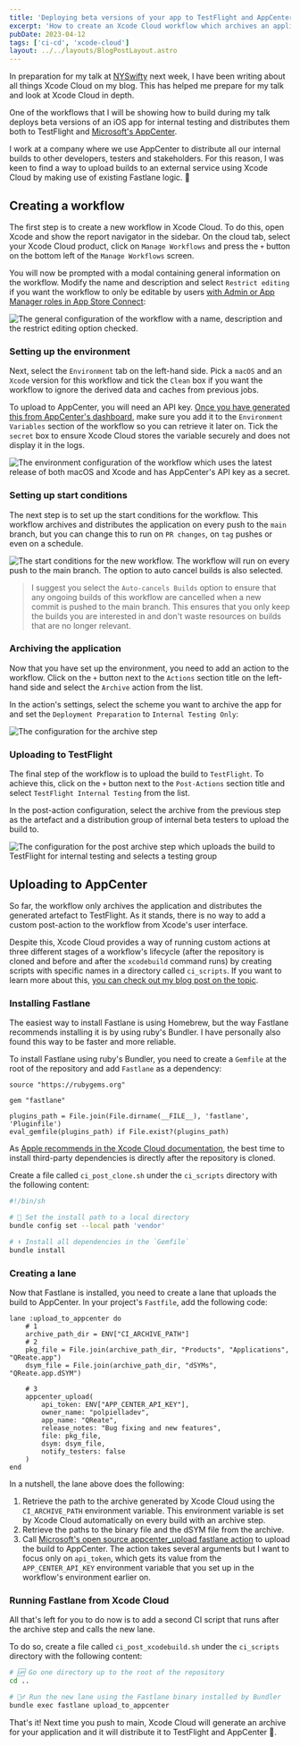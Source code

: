 ```yaml
---
title: 'Deploying beta versions of your app to TestFlight and AppCenter using Xcode Cloud'
excerpt: 'How to create an Xcode Cloud workflow which archives an application on every push to main and distributes the artefact to TestFlight and AppCenter.'
pubDate: 2023-04-12
tags: ['ci-cd', 'xcode-cloud']
layout: ../../layouts/BlogPostLayout.astro
---
```


In preparation for my talk at [NYSwifty](https://nyswifty.com) next week, I have been writing about all things Xcode Cloud on my blog. This has helped me prepare for my talk and look at Xcode Cloud in depth.

One of the workflows that I will be showing how to build during my talk deploys beta versions of an iOS app for internal testing and distributes them both to TestFlight and [Microsoft's AppCenter](https://appcenter.ms).

I work at a company where we use AppCenter to distribute all our internal builds to other developers, testers and stakeholders. For this reason, I was keen to find a way to upload builds to an external service using Xcode Cloud by making use of existing Fastlane logic. 🎉

## Creating a workflow

The first step is to create a new workflow in Xcode Cloud. To do this, open Xcode and show the report navigator in the sidebar. On the cloud tab, select your Xcode Cloud product, click on `Manage Workflows` and press the `+` button on the bottom left of the `Manage Workflows` screen.

You will now be prompted with a modal containing general information on the workflow. Modify the name and description and select `Restrict editing` if you want the workflow to only be editable by users [with Admin or App Manager roles in App Store Connect](https://developer.apple.com/support/roles):

![The general configuration of the workflow with a name, description and the restrict editing option checked.](/assets/posts/how-to-deploy-beta-versions-of-your-app-to-testflight-and-appcenter-with-xcode-cloud/general.webp)

### Setting up the environment

Next, select the `Environment` tab on the left-hand side. Pick a `macOS` and an `Xcode` version for this workflow and tick the `Clean` box if you want the workflow to ignore the derived data and caches from previous jobs.

To upload to AppCenter, you will need an API key. [Once you have generated this from AppCenter's dashboard](https://learn.microsoft.com/en-us/appcenter/api-docs/#creating-an-app-center-app-api-token), make sure you add it to the `Environment Variables` section of the workflow so you can retrieve it later on. Tick the `secret` box to ensure Xcode Cloud stores the variable securely and does not display it in the logs.

![The environment configuration of the workflow which uses the latest release of both macOS and Xcode and has AppCenter's API key as a secret.](/assets/posts/how-to-deploy-beta-versions-of-your-app-to-testflight-and-appcenter-with-xcode-cloud/environment.webp)

### Setting up start conditions

The next step is to set up the start conditions for the workflow. This workflow archives and distributes the application on every push to the `main` branch, but you can change this to run on `PR changes`, on `tag` pushes or even on a schedule.

![The start conditions for the new workflow. The workflow will run on every push to the main branch. The option to auto cancel builds is also selected.](/assets/posts/how-to-deploy-beta-versions-of-your-app-to-testflight-and-appcenter-with-xcode-cloud/start-conditions.webp)

> I suggest you select the `Auto-cancels Builds` option to ensure that any ongoing builds of this workflow are cancelled when a new commit is pushed to the main branch. This ensures that you only keep the builds you are interested in and don't waste resources on builds that are no longer relevant.

### Archiving the application

Now that you have set up the environment, you need to add an action to the workflow. Click on the `+` button next to the `Actions` section title on the left-hand side and select the `Archive` action from the list.

In the action's settings, select the scheme you want to archive the app for and set the `Deployment Preparation` to `Internal Testing Only`:

![The configuration for the archive step](/assets/posts/how-to-deploy-beta-versions-of-your-app-to-testflight-and-appcenter-with-xcode-cloud/actions.webp)

### Uploading to TestFlight

The final step of the workflow is to upload the build to `TestFlight`. To achieve this, click on the `+` button next to the `Post-Actions` section title and select `TestFlight Internal Testing` from the list.

In the post-action configuration, select the archive from the previous step as the artefact and a distribution group of internal beta testers to upload the build to.

![The configuration for the post archive step which uploads the build to TestFlight for internal testing and selects a testing group](/assets/posts/how-to-deploy-beta-versions-of-your-app-to-testflight-and-appcenter-with-xcode-cloud/post-actions.webp)

## Uploading to AppCenter

So far, the workflow only archives the application and distributes the generated artefact to TestFlight. As it stands, there is no way to add a custom post-action to the workflow from Xcode's user interface.

Despite this, Xcode Cloud provides a way of running custom actions at three different stages of a workflow's lifecycle (after the repository is cloned and before and after the `xcodebuild` command runs) by creating scripts with specific names in a directory called `ci_scripts`. If you want to learn more about this, [you can check out my blog post on the topic](/xcode-cloud-scripts-fastlane-and-cocoapods).

### Installing Fastlane

The easiest way to install Fastlane is using Homebrew, but the way Fastlane recommends installing it is by using ruby's Bundler. I have personally also found this way to be faster and more reliable.

To install Fastlane using ruby's Bundler, you need to create a `Gemfile` at the root of the repository and add `Fastlane` as a dependency:

```ruby:Gemfile
source "https://rubygems.org"

gem "fastlane"

plugins_path = File.join(File.dirname(__FILE__), 'fastlane', 'Pluginfile')
eval_gemfile(plugins_path) if File.exist?(plugins_path)
```

As [Apple recommends in the Xcode Cloud documentation](https://developer.apple.com/documentation/xcode/making-dependencies-available-to-xcode-cloud), the best time to install third-party dependencies is directly after the repository is cloned.

Create a file called `ci_post_clone.sh` under the `ci_scripts` directory with the following content:

```shell:ci_post_clone.sh
#!/bin/sh

# 📁 Set the install path to a local directory
bundle config set --local path 'vendor'

# ⬇️ Install all dependencies in the `Gemfile`
bundle install
```

### Creating a lane

Now that Fastlane is installed, you need to create a lane that uploads the build to AppCenter. In your project's `Fastfile`, add the following code:

```ruby:Fastfile
lane :upload_to_appcenter do
    # 1
    archive_path_dir = ENV["CI_ARCHIVE_PATH"]
    # 2
    pkg_file = File.join(archive_path_dir, "Products", "Applications", "QReate.app")
    dsym_file = File.join(archive_path_dir, "dSYMs", "QReate.app.dSYM")

    # 3
    appcenter_upload(
        api_token: ENV["APP_CENTER_API_KEY"],
        owner_name: "polpielladev",
        app_name: "QReate",
        release_notes: "Bug fixing and new features",
        file: pkg_file,
        dsym: dsym_file,
        notify_testers: false
    )
end
```

In a nutshell, the lane above does the following:

1. Retrieve the path to the archive generated by Xcode Cloud using the `CI_ARCHIVE_PATH` environment variable. This environment variable is set by Xcode Cloud automatically on every build with an archive step.
2. Retrieve the paths to the binary file and the dSYM file from the archive.
3. Call [Microsoft's open source appcenter_upload fastlane action](https://github.com/microsoft/fastlane-plugin-appcenter) to upload the build to AppCenter. The action takes several arguments but I want to focus only on `api_token`, which gets its value from the `APP_CENTER_API_KEY` environment variable that you set up in the workflow's environment earlier on.

### Running Fastlane from Xcode Cloud

All that's left for you to do now is to add a second CI script that runs after the archive step and calls the new lane.

To do so, create a file called `ci_post_xcodebuild.sh` under the `ci_scripts` directory with the following content:

```shell:ci_post_xcodebuild.sh
# 🆙 Go one directory up to the root of the repository
cd ..

# 🏃‍♂️ Run the new lane using the Fastlane binary installed by Bundler
bundle exec fastlane upload_to_appcenter
```

That's it! Next time you push to main, Xcode Cloud will generate an archive for your application and it will distribute it to TestFlight and AppCenter 🎉.
